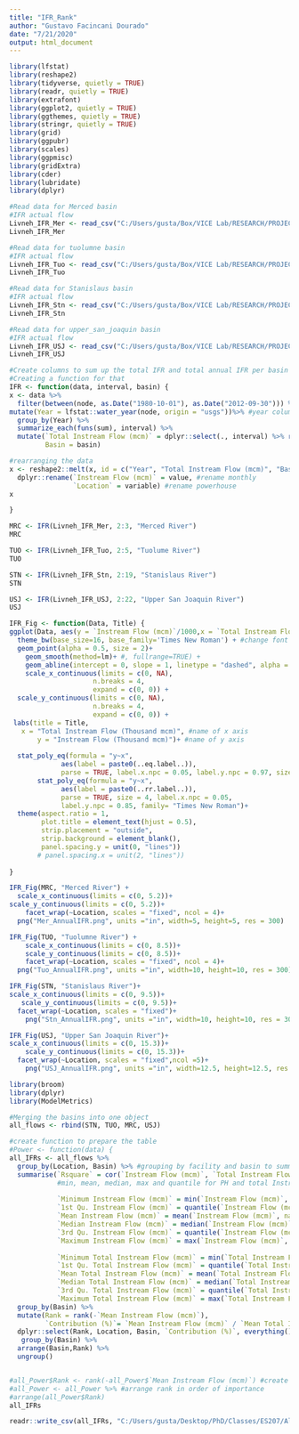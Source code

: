 ---
title: "IFR_Rank"
author: "Gustavo Facincani Dourado"
date: "7/21/2020"
output: html_document
---

```{r}
library(lfstat)
library(reshape2)
library(tidyverse, quietly = TRUE)
library(readr, quietly = TRUE)
library(extrafont)
library(ggplot2, quietly = TRUE)
library(ggthemes, quietly = TRUE)
library(stringr, quietly = TRUE)
library(grid)
library(ggpubr)
library(scales)
library(ggpmisc)
library(gridExtra)
library(cder)
library(lubridate)
library(dplyr)
```

```{r}
#Read data for Merced basin
#IFR actual flow
Livneh_IFR_Mer <- read_csv("C:/Users/gusta/Box/VICE Lab/RESEARCH/PROJECTS/CERC-WET/Task7_San_Joaquin_Model/Pywr models/results/Binary IFRs x Prices/merced/historical/Livneh/InstreamFlowRequirement_Flow_mcm.csv", col_types = cols(node = col_date(), .default = col_double()))[-c(1:3), c(1,2,6)]
Livneh_IFR_Mer

#Read data for tuolumne basin
#IFR actual flow
Livneh_IFR_Tuo <- read_csv("C:/Users/gusta/Box/VICE Lab/RESEARCH/PROJECTS/CERC-WET/Task7_San_Joaquin_Model/Pywr models/results/Binary IFRs x Prices/tuolumne/historical/Livneh/InstreamFlowRequirement_Flow_mcm.csv", col_types = cols(node = col_date(), .default = col_double()))[-c(1:3), c(1, 6, 10, 14, 18)] 
Livneh_IFR_Tuo

#Read data for Stanislaus basin
#IFR actual flow
Livneh_IFR_Stn <- read_csv("C:/Users/gusta/Box/VICE Lab/RESEARCH/PROJECTS/CERC-WET/Task7_San_Joaquin_Model/Pywr models/results/Binary IFRs x Prices/stanislaus/historical/Livneh/InstreamFlowRequirement_Flow_mcm.csv", col_types = cols(node = col_date(), .default = col_double()))[-c(1:3), c(1, 2, 14, 18, 22,26,30,34,38,42,46,50,54,58,62,66,70,74,78)]
Livneh_IFR_Stn

#Read data for upper_san_joaquin basin
#IFR actual flow
Livneh_IFR_USJ <- read_csv("C:/Users/gusta/Box/VICE Lab/RESEARCH/PROJECTS/CERC-WET/Task7_San_Joaquin_Model/Pywr models/results/Binary IFRs x Prices/upper_san_joaquin/historical/Livneh/InstreamFlowRequirement_Flow_mcm.csv", col_types = cols(node = col_date(), .default = col_double()))[-c(1:3), c(1, 2, 14, 18, 22,26,30,34,38,42,46,50,54,58,62,66,70,74,78,82,86,90)]
Livneh_IFR_USJ
```

```{r}
#Create columns to sum up the total IFR and total annual IFR per basin
#Creating a function for that
IFR <- function(data, interval, basin) {
x <- data %>%
  filter(between(node, as.Date("1980-10-01"), as.Date("2012-09-30"))) %>%
mutate(Year = lfstat::water_year(node, origin = "usgs"))%>% #year column to facilitate plotting
  group_by(Year) %>%
  summarize_each(funs(sum), interval) %>%
  mutate(`Total Instream Flow (mcm)` = dplyr::select(., interval) %>% rowSums(., na.rm = TRUE),
         Basin = basin)

#rearranging the data
x <- reshape2::melt(x, id = c("Year", "Total Instream Flow (mcm)", "Basin")) %>%
  dplyr::rename(`Instream Flow (mcm)` = value, #rename monthly
                `Location` = variable) #rename powerhouse
x

}
```

```{r}
MRC <- IFR(Livneh_IFR_Mer, 2:3, "Merced River")
MRC

TUO <- IFR(Livneh_IFR_Tuo, 2:5, "Tuolume River")
TUO

STN <- IFR(Livneh_IFR_Stn, 2:19, "Stanislaus River")
STN

USJ <- IFR(Livneh_IFR_USJ, 2:22, "Upper San Joaquin River")
USJ
```


```{r}
IFR_Fig <- function(Data, Title) {
ggplot(Data, aes(y = `Instream Flow (mcm)`/1000,x = `Total Instream Flow (mcm)`/1000)) + 
  theme_bw(base_size=16, base_family='Times New Roman') + #change font to Times New Roman, 12pt, Bold
  geom_point(alpha = 0.5, size = 2)+
    geom_smooth(method=lm)+ #, fullrange=TRUE) +
    geom_abline(intercept = 0, slope = 1, linetype = "dashed", alpha = 0.5) +
    scale_x_continuous(limits = c(0, NA),
                     n.breaks = 4,
                     expand = c(0, 0)) +
  scale_y_continuous(limits = c(0, NA),
                     n.breaks = 4,
                     expand = c(0, 0)) +
 labs(title = Title,
   x = "Total Instream Flow (Thousand mcm)", #name of x axis
       y = "Instream Flow (Thousand mcm)")+ #name of y axis
    
  stat_poly_eq(formula = "y~x", 
             aes(label = paste0(..eq.label..)), 
             parse = TRUE, label.x.npc = 0.05, label.y.npc = 0.97, size = 4, family= "Times New Roman")+
       stat_poly_eq(formula = "y~x", 
             aes(label = paste0(..rr.label..)), 
             parse = TRUE, size = 4, label.x.npc = 0.05, 
             label.y.npc = 0.85, family= "Times New Roman")+
  theme(aspect.ratio = 1,
        plot.title = element_text(hjust = 0.5),
        strip.placement = "outside",
        strip.background = element_blank(),
        panel.spacing.y = unit(0, "lines"))
       # panel.spacing.x = unit(2, "lines"))
  
}
```  

```{r}
IFR_Fig(MRC, "Merced River") +
  scale_x_continuous(limits = c(0, 5.2))+
scale_y_continuous(limits = c(0, 5.2))+
    facet_wrap(~Location, scales = "fixed", ncol = 4)+
  png("Mer_AnnualIFR.png", units ="in", width=5, height=5, res = 300)
```

```{r}
IFR_Fig(TUO, "Tuolumne River") +
    scale_x_continuous(limits = c(0, 8.5))+
    scale_y_continuous(limits = c(0, 8.5))+
    facet_wrap(~Location, scales = "fixed", ncol = 4)+
  png("Tuo_AnnualIFR.png", units ="in", width=10, height=10, res = 300)
```

```{r}
IFR_Fig(STN, "Stanislaus River")+
scale_x_continuous(limits = c(0, 9.5))+
   scale_y_continuous(limits = c(0, 9.5))+
  facet_wrap(~Location, scales = "fixed")+
    png("Stn_AnnualIFR.png", units ="in", width=10, height=10, res = 300)
```

```{r}
IFR_Fig(USJ, "Upper San Joaquin River")+
scale_x_continuous(limits = c(0, 15.3))+
    scale_y_continuous(limits = c(0, 15.3))+
  facet_wrap(~Location, scales = "fixed",ncol =5)+
    png("USJ_AnnualIFR.png", units ="in", width=12.5, height=12.5, res = 300)
```

```{r}
library(broom)
library(dplyr)
library(ModelMetrics)

#Merging the basins into one object
all_flows <- rbind(STN, TUO, MRC, USJ)

#create function to prepare the table
#Power <- function(data) {
all_IFRs <- all_flows %>%
  group_by(Location, Basin) %>% #grouping by facility and basin to summarize
  summarise(`Rsquare` = cor(`Instream Flow (mcm)`, `Total Instream Flow (mcm)`, use = "na.or.complete")^2, #R squared
            #min, mean, median, max and quantile for PH and total Instream Flow
          
            `Minimum Instream Flow (mcm)` = min(`Instream Flow (mcm)`, na.rm=TRUE),
            `1st Qu. Instream Flow (mcm)` = quantile(`Instream Flow (mcm)`, 0.25, na.rm=TRUE),
            `Mean Instream Flow (mcm)` = mean(`Instream Flow (mcm)`, na.rm=TRUE),
            `Median Instream Flow (mcm)` = median(`Instream Flow (mcm)`, na.rm=TRUE),
            `3rd Qu. Instream Flow (mcm)` = quantile(`Instream Flow (mcm)`, 0.75, na.rm=TRUE),
            `Maximum Instream Flow (mcm)` = max(`Instream Flow (mcm)`, na.rm=TRUE),
            
            `Minimum Total Instream Flow (mcm)` = min(`Total Instream Flow (mcm)`, na.rm=TRUE), 
            `1st Qu. Total Instream Flow (mcm)` = quantile(`Total Instream Flow (mcm)`, 0.25, na.rm=TRUE),
            `Mean Total Instream Flow (mcm)` = mean(`Total Instream Flow (mcm)`, na.rm=TRUE), 
            `Median Total Instream Flow (mcm)` = median(`Total Instream Flow (mcm)`, na.rm=TRUE),
            `3rd Qu. Total Instream Flow (mcm)` = quantile(`Total Instream Flow (mcm)`, 0.75, na.rm=TRUE),
            `Maximum Total Instream Flow (mcm)` = max(`Total Instream Flow (mcm)`, na.rm=TRUE)) %>%
  group_by(Basin) %>%
  mutate(Rank = rank(-`Mean Instream Flow (mcm)`),
         `Contribution (%)`= `Mean Instream Flow (mcm)` / `Mean Total Instream Flow (mcm)`*100) %>%
  dplyr::select(Rank, Location, Basin, `Contribution (%)`, everything()) %>% 
   group_by(Basin) %>%
  arrange(Basin,Rank) %>%
  ungroup()


#all_Power$Rank <- rank(-all_Power$`Mean Instream Flow (mcm)`) #create rank
#all_Power <- all_Power %>% #arrange rank in order of importance
#arrange(all_Power$Rank) 
all_IFRs

```

```{r}

readr::write_csv(all_IFRs, "C:/Users/gusta/Desktop/PhD/Classes/ES207/Allbasins_Annual_Stats_IFR_Livneh_1980_2012.csv")
```